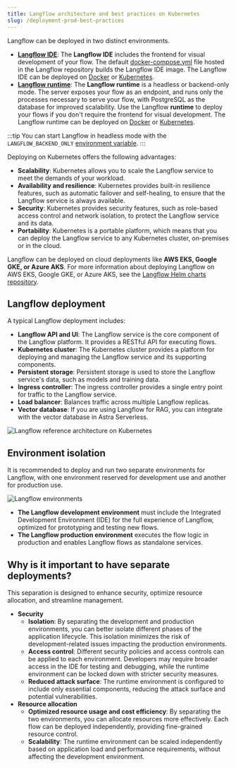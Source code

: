 ```yaml
---
title: Langflow architecture and best practices on Kubernetes
slug: /deployment-prod-best-practices
---
```



Langflow can be deployed in two distinct environments.

* [**Langflow IDE**](/deployment-kubernetes-dev): The **Langflow IDE** includes the frontend for visual development of your flow. The default [docker-compose.yml](https://github.com/langflow-ai/langflow/blob/main/docker_example/docker-compose.yml) file hosted in the Langflow repository builds the Langflow IDE image. The Langflow IDE can be deployed on [Docker](/deployment-docker) or [Kubernetes](/deployment-kubernetes-dev).
* [**Langflow runtime**](/deployment-kubernetes-prod): The **Langflow runtime** is a headless or backend-only mode. The server exposes your flow as an endpoint, and runs only the processes necessary to serve your flow, with PostgreSQL as the database for improved scalability. Use the Langflow **runtime** to deploy your flows if you don't require the frontend for visual development. The Langflow runtime can be deployed on [Docker](/deployment-docker) or [Kubernetes](/deployment-kubernetes-prod).

:::tip
You can start Langflow in headless mode with the `LANGFLOW_BACKEND_ONLY` [environment variable](/environment-variables).
:::

Deploying on Kubernetes offers the following advantages:

* **Scalability**: Kubernetes allows you to scale the Langflow service to meet the demands of your workload.
* **Availability and resilience**: Kubernetes provides built-in resilience features, such as automatic failover and self-healing, to ensure that the Langflow service is always available.
* **Security**: Kubernetes provides security features, such as role-based access control and network isolation, to protect the Langflow service and its data.
* **Portability**: Kubernetes is a portable platform, which means that you can deploy the Langflow service to any Kubernetes cluster, on-premises or in the cloud.

Langflow can be deployed on cloud deployments like **AWS EKS, Google GKE, or Azure AKS**. For more information about deploying Langflow on AWS EKS, Google GKE, or Azure AKS, see the [Langflow Helm charts repository](https://github.com/langflow-ai/langflow-helm-charts).

## Langflow deployment

A typical Langflow deployment includes:

* **Langflow API and UI**: The Langflow service is the core component of the Langflow platform. It provides a RESTful API for executing flows.
* **Kubernetes cluster**: The Kubernetes cluster provides a platform for deploying and managing the Langflow service and its supporting components.
* **Persistent storage**: Persistent storage is used to store the Langflow service's data, such as models and training data.
* **Ingress controller**: The ingress controller provides a single entry point for traffic to the Langflow service.
* **Load balancer**: Balances traffic across multiple Langflow replicas.
* **Vector database**: If you are using Langflow for RAG, you can integrate with the vector database in Astra Serverless.

![Langflow reference architecture on Kubernetes](/img/langflow-reference-architecture.png)

## Environment isolation

It is recommended to deploy and run two separate environments for Langflow, with one environment reserved for development use and another for production use.

![Langflow environments](/img/langflow-env.png)

* **The Langflow development environment** must include the Integrated Development Environment (IDE) for the full experience of Langflow, optimized for prototyping and testing new flows.
* **The Langflow production environment** executes the flow logic in production and enables Langflow flows as standalone services.

## Why is it important to have separate deployments?

This separation is designed to enhance security, optimize resource allocation, and streamline management.

* **Security**
  * **Isolation**: By separating the development and production environments, you can better isolate different phases of the application lifecycle. This isolation minimizes the risk of development-related issues impacting the production environments.
  * **Access control**: Different security policies and access controls can be applied to each environment. Developers may require broader access in the IDE for testing and debugging, while the runtime environment can be locked down with stricter security measures.
  * **Reduced attack surface**: The runtime environment is configured to include only essential components, reducing the attack surface and potential vulnerabilities.
* **Resource allocation**
  * **Optimized resource usage and cost efficiency**: By separating the two environments, you can allocate resources more effectively. Each flow can be deployed independently, providing fine-grained resource control.
  * **Scalability**: The runtime environment can be scaled independently based on application load and performance requirements, without affecting the development environment.

